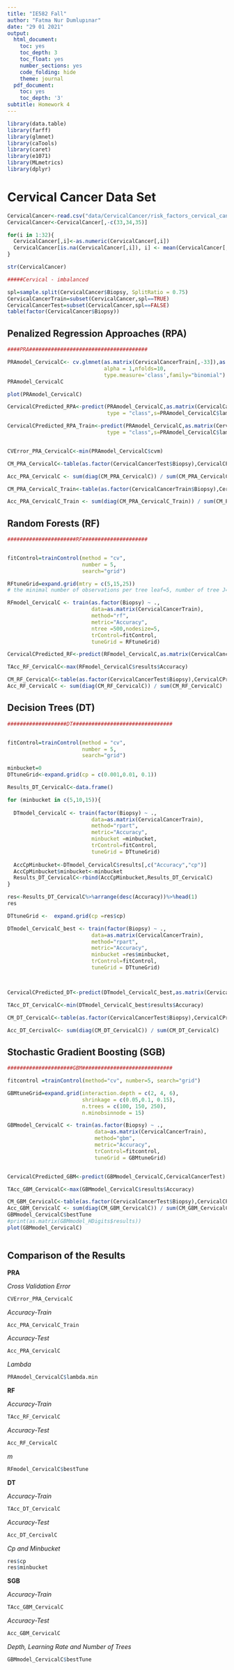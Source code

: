 ---
title: "IE582 Fall"
author: "Fatma Nur Dumlupınar"
date: "29 01 2021"
output:
  html_document:
    toc: yes
    toc_depth: 3
    toc_float: yes
    number_sections: yes
    code_folding: hide
    theme: journal
  pdf_document:
    toc: yes
    toc_depth: '3'
subtitle: Homework 4
---

```{r message=FALSE, warning=FALSE}
library(data.table)
library(farff)
library(glmnet)
library(caTools)
library(caret)
library(e1071)
library(MLmetrics)
library(dplyr)

```


# Cervical Cancer Data Set



```{r message=FALSE, warning=FALSE}
CervicalCancer<-read.csv("data/CervicalCancer/risk_factors_cervical_cancer.csv")  #imbalance
CervicalCancer<-CervicalCancer[,-c(33,34,35)]

for(i in 1:32){
  CervicalCancer[,i]<-as.numeric(CervicalCancer[,i])
  CervicalCancer[is.na(CervicalCancer[,i]), i] <- mean(CervicalCancer[,1], na.rm = TRUE)
}

str(CervicalCancer)

#####Cervical - imbalanced

spl=sample.split(CervicalCancer$Biopsy, SplitRatio = 0.75)
CervicalCancerTrain=subset(CervicalCancer,spl==TRUE)
CervicalCancerTest=subset(CervicalCancer,spl==FALSE)
table(factor(CervicalCancer$Biopsy))

```

## Penalized Regression Approaches (RPA)

```{r message=FALSE, warning=FALSE}
####PRA######################################

PRAmodel_CervicalC<- cv.glmnet(as.matrix(CervicalCancerTrain[,-33]),as.factor(CervicalCancerTrain$Biopsy), 
                               alpha = 1,nfolds=10,
                               type.measure='class',family="binomial")
PRAmodel_CervicalC

plot(PRAmodel_CervicalC)

CervicalCPredicted_RPA<-predict(PRAmodel_CervicalC,as.matrix(CervicalCancerTest[,-33]),
                                type = "class",s=PRAmodel_CervicalC$lambda.min)

CervicalCPredicted_RPA_Train<-predict(PRAmodel_CervicalC,as.matrix(CervicalCancerTrain[,-33]),
                                type = "class",s=PRAmodel_CervicalC$lambda.min)


CVError_PRA_CervicalC<-min(PRAmodel_CervicalC$cvm)

CM_PRA_CervicalC<-table(as.factor(CervicalCancerTest$Biopsy),CervicalCPredicted_RPA)

Acc_PRA_CervicalC <- sum(diag(CM_PRA_CervicalC)) / sum(CM_PRA_CervicalC)

CM_PRA_CervicalC_Train<-table(as.factor(CervicalCancerTrain$Biopsy),CervicalCPredicted_RPA_Train)

Acc_PRA_CervicalC_Train <- sum(diag(CM_PRA_CervicalC_Train)) / sum(CM_PRA_CervicalC_Train)

```

## Random Forests (RF)

```{r message=FALSE, warning=FALSE}
######################RF#####################


fitControl=trainControl(method = "cv",
                        number = 5,
                        search="grid")    

RFtuneGrid=expand.grid(mtry = c(5,15,25))
# the minimal number of observations per tree leaf=5, number of tree J=500,

RFmodel_CervicalC <- train(as.factor(Biopsy) ~ ., 
                           data=as.matrix(CervicalCancerTrain), 
                           method="rf",
                           metric="Accuracy",
                           ntree =500,nodesize=5,
                           trControl=fitControl,
                           tuneGrid = RFtuneGrid)

CervicalCPredicted_RF<-predict(RFmodel_CervicalC,as.matrix(CervicalCancerTest))

TAcc_RF_CervicalC<-max(RFmodel_CervicalC$results$Accuracy)

CM_RF_CervicalC<-table(as.factor(CervicalCancerTest$Biopsy),CervicalCPredicted_RF)
Acc_RF_CervicalC <- sum(diag(CM_RF_CervicalC)) / sum(CM_RF_CervicalC)

```

## Decision Trees (DT)

```{r message=FALSE, warning=FALSE}
###################DT################################


fitControl=trainControl(method = "cv",
                        number = 5,
                        search="grid") 

minbucket=0
DTtuneGrid<-expand.grid(cp = c(0.001,0.01, 0.1))

Results_DT_CervicalC<-data.frame()

for (minbucket in c(5,10,15)){
  
  DTmodel_CervicalC <- train(factor(Biopsy) ~ ., 
                           data=as.matrix(CervicalCancerTrain), 
                           method="rpart", 
                           metric="Accuracy",
                           minbucket =minbucket, 
                           trControl=fitControl,
                           tuneGrid = DTtuneGrid)
  
  AccCpMinbucket<-DTmodel_CervicalC$results[,c("Accuracy","cp")]
  AccCpMinbucket$minbucket<-minbucket
  Results_DT_CervicalC<-rbind(AccCpMinbucket,Results_DT_CervicalC)
}

res<-Results_DT_CervicalC%>%arrange(desc(Accuracy))%>%head(1)
res

DTtuneGrid <-  expand.grid(cp =res$cp)

DTmodel_CervicalC_best <- train(factor(Biopsy) ~ ., 
                           data=as.matrix(CervicalCancerTrain), 
                           method="rpart", 
                           metric="Accuracy",
                           minbucket =res$minbucket, 
                           trControl=fitControl,
                           tuneGrid = DTtuneGrid)



CervicalCPredicted_DT<-predict(DTmodel_CervicalC_best,as.matrix(CervicalCancerTest))

TAcc_DT_CervicalC<-min(DTmodel_CervicalC_best$results$Accuracy)

CM_DT_CervicalC<-table(as.factor(CervicalCancerTest$Biopsy),CervicalCPredicted_DT)

Acc_DT_CercivalC<- sum(diag(CM_DT_CervicalC)) / sum(CM_DT_CervicalC)


```

## Stochastic Gradient Boosting (SGB)

```{r message=FALSE, warning=FALSE}
#####################GBM#############################

fitcontrol =trainControl(method="cv", number=5, search="grid")

GBMtuneGrid=expand.grid(interaction.depth = c(2, 4, 6), 
                        shrinkage = c(0.05,0.1, 0.15),
                        n.trees = c(100, 150, 250),
                        n.minobsinnode = 15)

GBMmodel_CervicalC <- train(as.factor(Biopsy) ~ ., 
                            data=as.matrix(CervicalCancerTrain), 
                            method="gbm", 
                            metric="Accuracy", 
                            trControl=fitcontrol,
                            tuneGrid = GBMtuneGrid)


CervicalCPredicted_GBM<-predict(GBMmodel_CervicalC,CervicalCancerTest)

TAcc_GBM_CervicalC<-max(GBMmodel_CervicalC$results$Accuracy)

CM_GBM_CervicalC<-table(as.factor(CervicalCancerTest$Biopsy),CervicalCPredicted_GBM)
Acc_GBM_CervicalC <- sum(diag(CM_GBM_CervicalC)) / sum(CM_GBM_CervicalC)
GBMmodel_CervicalC$bestTune
#print(as.matrix(GBMmodel_HDigits$results))
plot(GBMmodel_CervicalC)



```


## Comparison of the Results

**PRA**

*Cross Validation Error*

```{r message=FALSE, warning=FALSE}
CVError_PRA_CervicalC

```

*Accuracy-Train*

```{r message=FALSE, warning=FALSE}
Acc_PRA_CervicalC_Train
```

*Accuracy-Test*

```{r message=FALSE, warning=FALSE}
Acc_PRA_CervicalC
```

*Lambda*

```{r}
PRAmodel_CervicalC$lambda.min
```


**RF**

*Accuracy-Train* 

```{r message=FALSE, warning=FALSE}
TAcc_RF_CervicalC
```

*Accuracy-Test* 

```{r message=FALSE, warning=FALSE}
Acc_RF_CervicalC

```

*m*

```{r}
RFmodel_CervicalC$bestTune
```


**DT**

*Accuracy-Train* 

```{r message=FALSE, warning=FALSE}
TAcc_DT_CervicalC

```

*Accuracy-Test* 


```{r message=FALSE, warning=FALSE}
Acc_DT_CercivalC
```

*Cp and Minbucket*

```{r}
res$cp
res$minbucket
```


**SGB**
 
*Accuracy-Train* 

```{r message=FALSE, warning=FALSE}
TAcc_GBM_CervicalC
```

*Accuracy-Test* 

```{r message=FALSE, warning=FALSE}
Acc_GBM_CervicalC
```

*Depth, Learning Rate and Number of Trees*

```{r}
GBMmodel_CervicalC$bestTune
```

